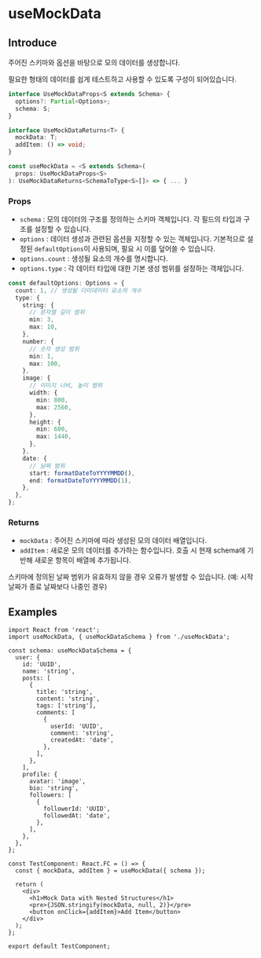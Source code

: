 # useMockData

## Introduce

주어진 스키마와 옵션을 바탕으로 모의 데이터를 생성합니다.

필요한 형태의 데이터를 쉽게 테스트하고 사용할 수 있도록 구성이 되어있습니다.

```ts
interface UseMockDataProps<S extends Schema> {
  options?: Partial<Options>;
  schema: S;
}

interface UseMockDataReturns<T> {
  mockData: T;
  addItem: () => void;
}

const useMockData = <S extends Schema>(
  props: UseMockDataProps<S>
): UseMockDataReturns<SchemaToType<S>[]> => { ... }
```

### Props

- `schema` : 모의 데이터의 구조를 정의하는 스키마 객체입니다. 각 필드의 타입과 구조를 설정할 수 있습니다.
- `options` : 데이터 생성과 관련된 옵션을 지정할 수 있는 객체입니다. 기본적으로 설정된 `defaultOptions`이 사용되며, 필요 시 이를 덮어쓸 수 있습니다.
- `options.count` : 생성될 요소의 개수를 명시합니다.
- `options.type` : 각 데이터 타입에 대한 기본 생성 범위를 설정하는 객체입니다.

```ts
const defaultOptions: Options = {
  count: 1, // 생성될 더미데이터 요소의 개수
  type: {
    string: {
      // 문자열 길이 범위
      min: 3,
      max: 10,
    },
    number: {
      // 숫자 생성 범위
      min: 1,
      max: 100,
    },
    image: {
      // 이미지 너비, 높이 범위
      width: {
        min: 800,
        max: 2560,
      },
      height: {
        min: 600,
        max: 1440,
      },
    },
    date: {
      // 날짜 범위
      start: formatDateToYYYYMMDD(),
      end: formatDateToYYYYMMDD(1),
    },
  },
};
```

### Returns

- `mockData` : 주어진 스키마에 따라 생성된 모의 데이터 배열입니다.
- `addItem` : 새로운 모의 데이터를 추가하는 함수입니다. 호출 시 현재 schema에 기반해 새로운 항목이 배열에 추가됩니다.


<Callout type="warning">
  스키마에 정의된 날짜 범위가 유효하지 않을 경우 오류가 발생할 수 있습니다. (예:
  시작 날짜가 종료 날짜보다 나중인 경우)
</Callout>

## Examples

```tsx copy filename="TestComponent.tsx"
import React from 'react';
import useMockData, { useMockDataSchema } from './useMockData';

const schema: useMockDataSchema = {
  user: {
    id: 'UUID',
    name: 'string',
    posts: [
      {
        title: 'string',
        content: 'string',
        tags: ['string'],
        comments: [
          {
            userId: 'UUID',
            comment: 'string',
            createdAt: 'date',
          },
        ],
      },
    ],
    profile: {
      avatar: 'image',
      bio: 'string',
      followers: [
        {
          followerId: 'UUID',
          followedAt: 'date',
        },
      ],
    },
  },
};

const TestComponent: React.FC = () => {
  const { mockData, addItem } = useMockData({ schema });

  return (
    <div>
      <h1>Mock Data with Nested Structures</h1>
      <pre>{JSON.stringify(mockData, null, 2)}</pre>
      <button onClick={addItem}>Add Item</button>
    </div>
  );
};

export default TestComponent;
```
